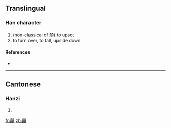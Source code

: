 ==Translingual==

===Han character===
{{Han char|rn=12|rad=八|as=18|sn=20|four=|canj=十金十月金 (JCJBC)}}

# (non-classical of [[顛]]) to upset
# to turn over, to fall, upside down

====References====
* {{Han ref|kx=0128.280|hdz=10254.060|uh=34B9|ud=13497}}

----

==Cantonese==

===Hanzi===
{{yue-hanzi|jyut=|y=din1}}

# {{defn|Cantonese|sort=八18}}

[[fr:㒹]]
[[zh:㒹]]